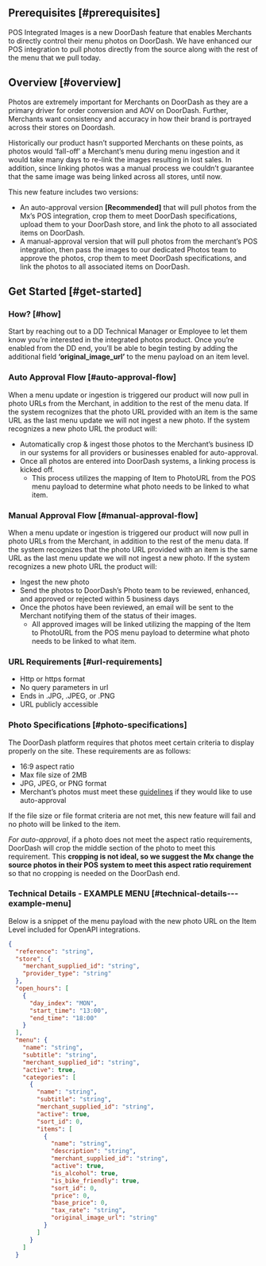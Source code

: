 ## Prerequisites [#prerequisites]

POS Integrated Images is a new DoorDash feature that enables Merchants to directly control their menu photos on DoorDash. We have enhanced our POS integration to pull photos directly from the source along with the rest of the menu that we pull today.

## Overview [#overview]

Photos are extremely important for Merchants on DoorDash as they are a primary driver for order conversion and AOV on DoorDash. Further, Merchants want consistency and accuracy in how their brand is portrayed across their stores on Doordash.

Historically our product hasn’t supported Merchants on these points, as photos would ‘fall-off’ a Merchant’s menu during menu ingestion and it would take many days to re-link the images resulting in lost sales. In addition, since linking photos was a manual process we couldn’t guarantee that the same image was being linked across all stores, until now.

This new feature includes two versions:

* An auto-approval version **[Recommended]** that will pull photos from the Mx’s POS integration, crop them to meet DoorDash specifications, upload them to your DoorDash store, and link the photo to all associated items on DoorDash.
* A manual-approval version that will pull photos from the merchant’s POS integration, then pass the images to our dedicated Photos team to approve the photos, crop them to meet DoorDash specifications, and link the photos to all associated items on DoorDash.

## Get Started [#get-started]

### How? [#how]

Start by reaching out to a DD Technical Manager or Employee to let them know you’re interested in the integrated photos product. Once you’re enabled from the DD end, you’ll be able to begin testing by adding the additional field **‘original\_image\_url’** to the menu payload on an item level.

### Auto Approval Flow [#auto-approval-flow]

When a menu update or ingestion is triggered our product will now pull in photo URLs from the Merchant, in addition to the rest of the menu data.
If the system recognizes that the photo URL provided with an item is the same URL as the last menu update we will not ingest a new photo. If the system recognizes a new photo URL the product will:

* Automatically crop & ingest those photos to the Merchant’s business ID in our systems for all providers or businesses enabled for auto-approval.
* Once all photos are entered into DoorDash systems, a linking process is kicked off.
  + This process utilizes the mapping of Item to PhotoURL from the POS menu payload to determine what photo needs to be linked to what item.

### Manual Approval Flow [#manual-approval-flow]

When a menu update or ingestion is triggered our product will now pull in photo URLs from the Merchant, in addition to the rest of the menu data.
If the system recognizes that the photo URL provided with an item is the same URL as the last menu update we will not ingest a new photo. If the system recognizes a new photo URL the product will:

* Ingest the new photo
* Send the photos to DoorDash’s Photo team to be reviewed, enhanced, and approved or rejected within 5 business days
* Once the photos have been reviewed, an email will be sent to the Merchant notifying them of the status of their images.
  + All approved images will be linked utilizing the mapping of the Item to PhotoURL from the POS menu payload to determine what photo needs to be linked to what item.

### URL Requirements [#url-requirements]

* Http or https format
* No query parameters in url
* Ends in .JPG, .JPEG, or .PNG
* URL publicly accessible

### Photo Specifications [#photo-specifications]

The DoorDash platform requires that photos meet certain criteria to display properly on the site. These requirements are as follows:

* 16:9 aspect ratio
* Max file size of 2MB
* JPG, JPEG, or PNG format
* Merchant’s photos must meet these [guidelines](https://developer.doordash.com/en-US/docs/marketplace/explainers/menu_configuration_reference#item-images) if they would like to use auto-approval

If the file size or file format criteria are not met, this new feature will fail and no photo will be linked to the item.

*For auto-approval*, if a photo does not meet the aspect ratio requirements, DoorDash will crop the middle section of the photo to meet this requirement. This **cropping is not ideal, so we suggest the Mx change the source photos in their POS system to meet this aspect ratio requirement** so that no cropping is needed on the DoorDash end.

### Technical Details - EXAMPLE MENU [#technical-details---example-menu]

Below is a snippet of the menu payload with the new photo URL on the Item Level included for OpenAPI integrations.

```json
{  
  "reference": "string",  
  "store": {  
    "merchant_supplied_id": "string",  
    "provider_type": "string"  
  },  
  "open_hours": [  
    {  
      "day_index": "MON",  
      "start_time": "13:00",  
      "end_time": "18:00"  
    }  
  ],  
  "menu": {  
    "name": "string",  
    "subtitle": "string",  
    "merchant_supplied_id": "string",  
    "active": true,  
    "categories": [  
      {  
        "name": "string",  
        "subtitle": "string",  
        "merchant_supplied_id": "string",  
        "active": true,  
        "sort_id": 0,  
        "items": [  
          {  
            "name": "string",  
            "description": "string",  
            "merchant_supplied_id": "string",  
            "active": true,  
            "is_alcohol": true,  
            "is_bike_friendly": true,  
            "sort_id": 0,  
            "price": 0,  
            "base_price": 0,  
            "tax_rate": "string",  
            "original_image_url": "string"  
          }  
        ]  
      }  
    ]  
  }  

```

